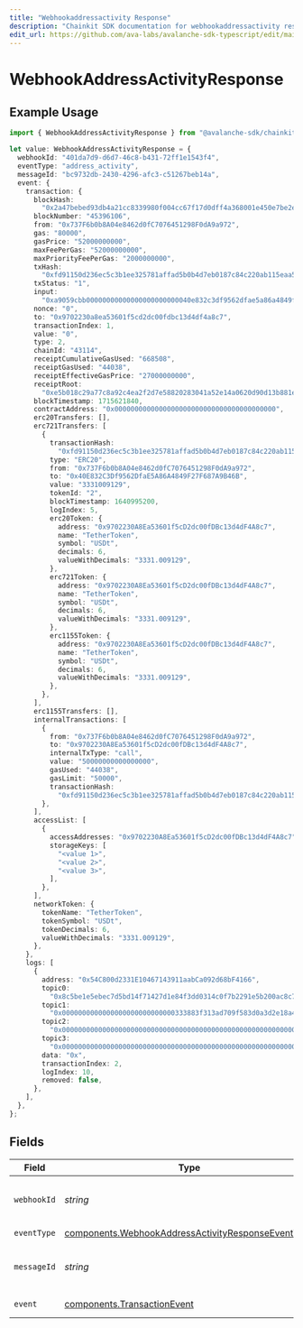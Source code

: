 ```yaml
---
title: "Webhookaddressactivity Response"
description: "Chainkit SDK documentation for webhookaddressactivity response"
edit_url: https://github.com/ava-labs/avalanche-sdk-typescript/edit/main/chainkit/docs/models/components/webhookaddressactivityresponse.md
---
```


# WebhookAddressActivityResponse

## Example Usage

```typescript
import { WebhookAddressActivityResponse } from "@avalanche-sdk/chainkit/models/components";

let value: WebhookAddressActivityResponse = {
  webhookId: "401da7d9-d6d7-46c8-b431-72ff1e1543f4",
  eventType: "address_activity",
  messageId: "bc9732db-2430-4296-afc3-c51267beb14a",
  event: {
    transaction: {
      blockHash:
        "0x2a47bebed93db4a21cc8339980f004cc67f17d0dff4a368001e450e7be2edaa0",
      blockNumber: "45396106",
      from: "0x737F6b0b8A04e8462d0fC7076451298F0dA9a972",
      gas: "80000",
      gasPrice: "52000000000",
      maxFeePerGas: "52000000000",
      maxPriorityFeePerGas: "2000000000",
      txHash:
        "0xfd91150d236ec5c3b1ee325781affad5b0b4d7eb0187c84c220ab115eaa563e8",
      txStatus: "1",
      input:
        "0xa9059cbb00000000000000000000000040e832c3df9562dfae5a86a4849f27f687a9b46b00000000000000000000000000000000000000000000000000000000c68b2a69",
      nonce: "0",
      to: "0x9702230a8ea53601f5cd2dc00fdbc13d4df4a8c7",
      transactionIndex: 1,
      value: "0",
      type: 2,
      chainId: "43114",
      receiptCumulativeGasUsed: "668508",
      receiptGasUsed: "44038",
      receiptEffectiveGasPrice: "27000000000",
      receiptRoot:
        "0xe5b018c29a77c8a92c4ea2f2d7e58820283041a52e14a0620d90d13b881e1ee3",
      blockTimestamp: 1715621840,
      contractAddress: "0x0000000000000000000000000000000000000000",
      erc20Transfers: [],
      erc721Transfers: [
        {
          transactionHash:
            "0xfd91150d236ec5c3b1ee325781affad5b0b4d7eb0187c84c220ab115eaa563e8",
          type: "ERC20",
          from: "0x737F6b0b8A04e8462d0fC7076451298F0dA9a972",
          to: "0x40E832C3Df9562DfaE5A86A4849F27F687A9B46B",
          value: "3331009129",
          tokenId: "2",
          blockTimestamp: 1640995200,
          logIndex: 5,
          erc20Token: {
            address: "0x9702230A8Ea53601f5cD2dc00fDBc13d4dF4A8c7",
            name: "TetherToken",
            symbol: "USDt",
            decimals: 6,
            valueWithDecimals: "3331.009129",
          },
          erc721Token: {
            address: "0x9702230A8Ea53601f5cD2dc00fDBc13d4dF4A8c7",
            name: "TetherToken",
            symbol: "USDt",
            decimals: 6,
            valueWithDecimals: "3331.009129",
          },
          erc1155Token: {
            address: "0x9702230A8Ea53601f5cD2dc00fDBc13d4dF4A8c7",
            name: "TetherToken",
            symbol: "USDt",
            decimals: 6,
            valueWithDecimals: "3331.009129",
          },
        },
      ],
      erc1155Transfers: [],
      internalTransactions: [
        {
          from: "0x737F6b0b8A04e8462d0fC7076451298F0dA9a972",
          to: "0x9702230A8Ea53601f5cD2dc00fDBc13d4dF4A8c7",
          internalTxType: "call",
          value: "50000000000000000",
          gasUsed: "44038",
          gasLimit: "50000",
          transactionHash:
            "0xfd91150d236ec5c3b1ee325781affad5b0b4d7eb0187c84c220ab115eaa563e8",
        },
      ],
      accessList: [
        {
          accessAddresses: "0x9702230A8Ea53601f5cD2dc00fDBc13d4dF4A8c7",
          storageKeys: [
            "<value 1>",
            "<value 2>",
            "<value 3>",
          ],
        },
      ],
      networkToken: {
        tokenName: "TetherToken",
        tokenSymbol: "USDt",
        tokenDecimals: 6,
        valueWithDecimals: "3331.009129",
      },
    },
    logs: [
      {
        address: "0x54C800d2331E10467143911aabCa092d68bF4166",
        topic0:
          "0x8c5be1e5ebec7d5bd14f71427d1e84f3dd0314c0f7b2291e5b200ac8c7c3b925",
        topic1:
          "0x0000000000000000000000000000333883f313ad709f583d0a3d2e18a44ef29b",
        topic2:
          "0x0000000000000000000000000000000000000000000000000000000000000000",
        topic3:
          "0x0000000000000000000000000000000000000000000000000000000000001350",
        data: "0x",
        transactionIndex: 2,
        logIndex: 10,
        removed: false,
      },
    ],
  },
};
```

## Fields

| Field                                                                                                                    | Type                                                                                                                     | Required                                                                                                                 | Description                                                                                                              | Example                                                                                                                  |
| ------------------------------------------------------------------------------------------------------------------------ | ------------------------------------------------------------------------------------------------------------------------ | ------------------------------------------------------------------------------------------------------------------------ | ------------------------------------------------------------------------------------------------------------------------ | ------------------------------------------------------------------------------------------------------------------------ |
| `webhookId`                                                                                                              | *string*                                                                                                                 | :heavy_check_mark:                                                                                                       | Webhook ID                                                                                                               | 401da7d9-d6d7-46c8-b431-72ff1e1543f4                                                                                     |
| `eventType`                                                                                                              | [components.WebhookAddressActivityResponseEventType](https://github.com/ava-labs/avalanche-sdk-typescript/blob/main/chainkit/models/components/webhookaddressactivityresponseeventtype.md) | :heavy_check_mark:                                                                                                       | Event type                                                                                                               | address_activity                                                                                                         |
| `messageId`                                                                                                              | *string*                                                                                                                 | :heavy_check_mark:                                                                                                       | Message ID                                                                                                               | bc9732db-2430-4296-afc3-c51267beb14a                                                                                     |
| `event`                                                                                                                  | [components.TransactionEvent](https://github.com/ava-labs/avalanche-sdk-typescript/blob/main/chainkit/models/components/transactionevent.md)                                               | :heavy_check_mark:                                                                                                       | Event details                                                                                                            |                                                                                                                          |